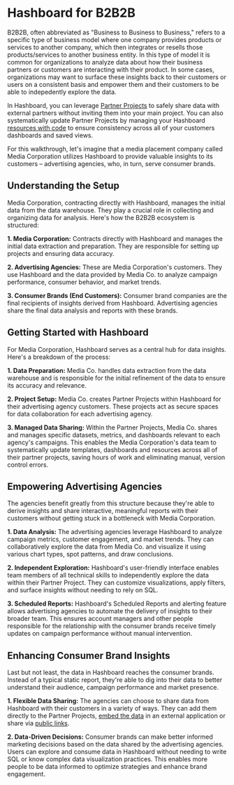 # Hashboard for B2B2B 

B2B2B, often abbreviated as "Business to Business to Business," refers to a specific type of business model where one company provides products or services to another company, which then integrates or resells those products/services to another business entity. In this type of model it is common for organizations to analyze data about how their business partners or customers are interacting with their product. In some cases, organizations may want to surface these insights back to their customers or users on a consistent basis and empower them and their customers to be able to indepedently explore the data. 

In Hashboard, you can leverage [Partner Projects](/docs/project-management/partner-projects) to safely share data with external partners without inviting them into your main project. You can also systematically update Partner Projects by managing your Hashboard [resources with code](/docs/data-ops/managing-resources-with-code) to ensure consistency across all of your customers dashboards and saved views. 

For this walkthrough, let's imagine that a media placement company called Media Corporation utilizes Hashboard to provide valuable insights to its customers – advertising agencies, who, in turn, serve consumer brands.

## Understanding the Setup

Media Corporation, contracting directly with Hashboard, manages the initial data from the data warehouse. They play a crucial role in collecting and organizing data for analysis. Here's how the B2B2B ecosystem is structured:

**1. Media Corporation:** Contracts directly with Hashboard and manages the initial data extraction and preparation. They are responsible for setting up projects and ensuring data accuracy.

**2. Advertising Agencies:** These are Media Corporation's customers. They use Hashboard and the data provided by Media Co. to analyze campaign performance, consumer behavior, and market trends.

**3. Consumer Brands (End Customers):** Consumer brand companies are the final recipients of insights derived from Hashboard. Advertising agencies share the final data analysis and reports with these brands.

## Getting Started with Hashboard

For Media Corporation, Hashboard serves as a central hub for data insights. Here's a breakdown of the process:

**1. Data Preparation:** Media Co. handles data extraction from the data warehouse and is responsible for the initial refinement of the data to ensure its accuracy and relevance.

**2. Project Setup:** Media Co. creates Partner Projects within Hashboard for their advertising agency customers. These projects act as secure spaces for data collaboration for each advertising agency.

**3. Managed Data Sharing:** Within the Partner Projects, Media Co. shares and manages specific datasets, metrics, and dashboards relevant to each agency's campaigns. This enables the Media Corporation's data team to systematically update templates, dashboards and resources across all of their partner projects, saving hours of work and eliminating manual, version control errors. 

## Empowering Advertising Agencies

The agencies benefit greatly from this structure because they're able to derive insights and share interactive, meaningful reports with their customers without getting stuck in a bottleneck with Media Corporation. 

**1. Data Analysis:** The advertising agencies leverage Hashboard to analyze campaign metrics, customer engagement, and market trends. They can collaboratively explore the data from Media Co. and visualize it using various chart types, spot patterns, and draw conclusions.

**2. Independent Exploration:** Hashboard's user-friendly interface enables team members of all technical skills to independently explore the data within their Partner Project. They can customize visualizations, apply filters, and surface insights without needing to rely on SQL. 

**3. Scheduled Reports:** Hashboard's Scheduled Reports and alerting feature allows advertising agencies to automate the delivery of insights to their broader team. This ensures account managers and other people responsible for the relationship with the consumer brands receive timely updates on campaign performance without manual intervention.

## Enhancing Consumer Brand Insights

Last but not least, the data in Hashboard reaches the consumer brands. Instead of a typical static report, they're able to dig into their data to better understand their audience, campaign performance and market presence. 

**1. Flexible Data Sharing:** The agencies can choose to share data from Hashboard with their customers in a variety of ways. They can add them directly to the Partner Projects, [embed the data](/docs/sharing-data-externally/iframe-embedding) in an external application or share via [public links](/docs/sharing-data-externally/public-links).

**2. Data-Driven Decisions:** Consumer brands can make better informed marketing decisions based on the data shared by the advertising agencies. Users can explore and consume data in Hashboard without needing to write SQL or know complex data visualization practices. This enables more people to be data informed to optimize strategies and enhance brand engagement.
